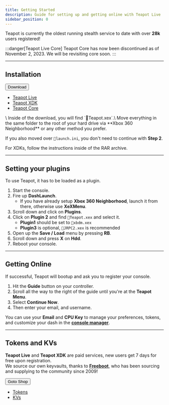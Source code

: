 ```yaml
---
title: Getting Started
description: Guide for setting up and getting online with Teapot Live
sidebar_position: 0
---
```


Teapot is currently the oldest running stealth service to date with over **28k** users registered!

:::danger[Teapot Live Core]
Teapot Core has now been discontinued as of November 2, 2023. We will be revisiting core soon.
:::

---

## Installation

<div class="dropdown dropdown--hoverable">
  <button class="button button--primary">Download</button>
  <ul class="dropdown__menu">
    <li>
      <a class="dropdown__link" href="https://teapotlive.us/files" target="_blank">Teapot Live</a>
    </li>
    <li>
      <a class="dropdown__link" href="https://teapotlive.us/xdk" target="_blank">Teapot XDK</a>
    </li>
    <li>
      <a class="dropdown__link" href="https://teapotlive.us/core" target="_blank">Teapot Core</a>
    </li>
  </ul>
</div>
\
Inside of the download, you will find `📄Teapot.xex`.\
Move everything in the same folder to the root of your hard drive via **Xbox 360 Neighborhood** or any other method you prefer.

If you also moved over `📄launch.ini`, you don't need to continue with **Step 2**.

For XDKs, follow the instructions inside of the RAR archive.

---

## Setting your plugins
To use Teapot, it has to be loaded as a plugin.
1. Start the console.
2. Fire up **DashLaunch**.
    - If you have already setup **Xbox 360 Neighborhood**, launch it from there, otherwise use **XeXMenu**.
3. Scroll down and click on **Plugins**.
4. Click on **Plugin 2** and find `📄Teapot.xex` and select it.
    - **Plugin1** should be set to `📄xbdm.xex`
    - **Plugin3** is optional, `📄JRPC2.xex` is recommended
5. Open up the **Save / Load** menu by pressing **RB**.
6. Scroll down and press **X** on **Hdd**.
7. Reboot your console.

---

## Getting Online
If successful, Teapot will bootup and ask you to register your console.
1. Hit the **Guide** button on your controller.
2. Scroll all the way to the right of the guide until you're at the **Teapot Menu**.
3. Select **Continue Now**.
4. Then enter your email, and username.

You can use your **Email** and **CPU Key** to manage your preferences, tokens, and customize your dash in the **[console manager](https://teapotlive.us/signin)**.

---

## Tokens and KVs
**Teapot Live** and **Teapot XDK** are paid services, new users get 7 days for free upon registration.\
We source our own keyvaults, thanks to **[Freeboot](discord://-/users/1191843287653425222)**, who has been sourcing and supplying to the community since 2009!

<div class="dropdown dropdown--hoverable">
  <button class="button button--primary">Goto Shop</button>
  <ul class="dropdown__menu">
    <li>
      <a class="dropdown__link" href="https://autobuy.io/@TeapotLive" target="_blank">Tokens</a>
    </li>
    <li>
      <a class="dropdown__link" href="https://autobuy.io/@TeapotLive/Product/0617e6e0-6206-48be-8aed-08db897742dc" target="_blank">KVs</a>
    </li>
  </ul>
</div>